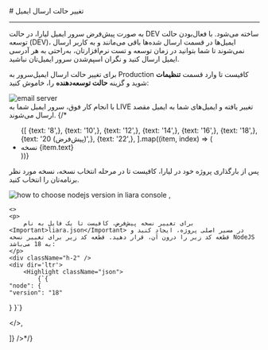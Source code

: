
<Layout>
# تغییر حالت ارسال ایمیل
<hr className="mb-2" />


به صورت پیش‌فرض سرور ایمیل لیارا، در حالت <Important>DEV</Important> ساخته می‌شود. با فعال‌بودن حالت توسعه (DEV)، ایمیل‌ها در قسمت ارسال شده‌ها باقی می‌مانند و به کاربر ارسال نمی‌شوند تا شما بتوانید در زمان توسعه و تست نرم‌افزارتان، به‌راحتی به هر آدرسی ایمیل ارسال کنید و نگران اسپم‌شدن سرور ایمیل‌تان نباشید.
<div className="h-4" />

برای تغییر حالت ارسال ایمیل‌سرور به <Important>Production</Important> کافیست تا وارد قسمت **تنظیمات** شوید و گزینه **حالت توسعه‌دهنده** را، خاموش کنید:

<div className="h-4" />
<img src="https://files.liara.ir/liara/docs/turn-off-dev-mode-email-server.png" alt="email server" />
<div className="h-4" />
با انجام کار فوق، سرور ایمیل شما به <Important>LIVE</Important> تغییر یافته و ایمیل‌های شما به ایمیل مقصد ارسال می‌شوند.
{/* <ul className="pr-4">
  {[
    {text: '8',},
    {text: '10',},
    {text: '12',},
    {text: '14',},
    {text: '16',},
    {text: '18',},
    {text: '20 (پیش‌فرض)',},
    {text: '22',},
  ].map((item, index) => (
    <li
      key={index}
      style={{
        textDecorationColor: "#9ca3af"
      }}
    >
        نسخه {item.text}
    </li>
  ))}
</ul>

<Section id="change-default-version" title="تغییر نسخه پیش‌فرض" />
<Tabs 
    tabs={["Liara Console", "Liara CLI"]} 
    content={[
    <>
    <p>پس از بارگذاری پروژه خود در لیارا، کافیست تا در مرحله انتخاب نسخه، نسخه مورد نظر برنامه‌تان را انتخاب کنید.</p>
    <img src="https://files.liara.ir/liara/docs/choose-nodejs-version.png" alt="how to choose nodejs version in liara console" />
    </>,

    <>
    <p>
        برای تغییر نسخه پیش‌فرض، کافیست تا یک فایل به نام <Important>liara.json</Important> در مسیر اصلی پروژه، ایجاد کنید و قطعه کد زیر را درون آن، قرار دهید. قطعه کد زیر برای تغییر نسخه NodeJS به 18 می‌باشد:
    </p>
    <div className="h-2" />
    <div dir='ltr'>
        <Highlight className="json">
            {`{
    "node": {
    "version": "18"
  }
}`}
        </Highlight>
    </div>
    <div className="h-2" />
    </>,

]} 
/>*/}

</Layout>